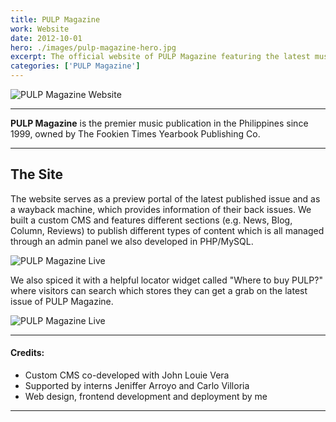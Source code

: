 ```yaml
---
title: PULP Magazine
work: Website
date: 2012-10-01
hero: ./images/pulp-magazine-hero.jpg
excerpt: The official website of PULP Magazine featuring the latest music-related news and editorial columns by PULP writers and contributors
categories: ['PULP Magazine']
---
```


<div class="Image__Medium">
  <img src="./images/project-pulp-magazine.png" alt="PULP Magazine Website" />
</div>

<hr />

**PULP Magazine** is the premier music publication in the Philippines since 1999, owned by The Fookien Times Yearbook Publishing Co.

<hr />

## The Site

The website serves as a preview portal of the latest published issue and as a wayback machine, which provides information of their back issues. We built a custom CMS and features different sections (e.g. News, Blog, Column, Reviews) to publish different types of content which is all managed through an admin panel we also developed in PHP/MySQL.

![PULP Magazine Live](./images/pulp-magazine-live.jpg)

We also spiced it with a helpful locator widget called "Where to buy PULP?" where visitors can search which stores they can get a grab on the latest issue of PULP Magazine.

![PULP Magazine Live](./images/where-to-buy-pulp.png)

<hr />

#### Credits:
* Custom CMS co-developed with John Louie Vera
* Supported by interns Jeniffer Arroyo and Carlo Villoria
* Web design, frontend development and deployment by me

<hr />
